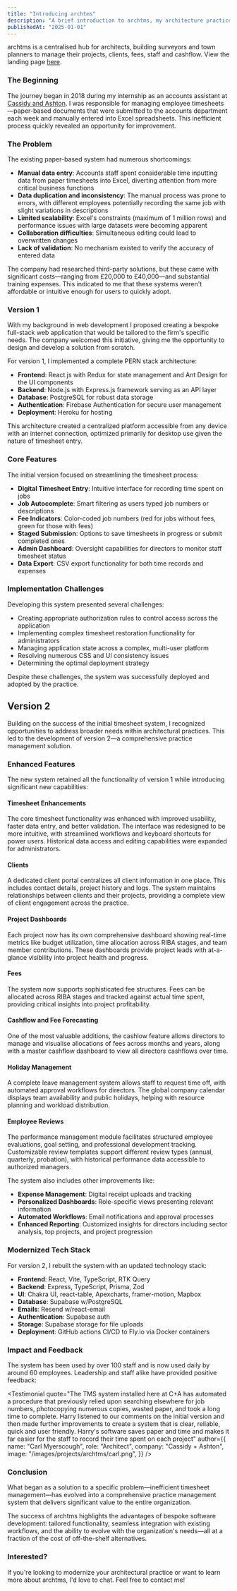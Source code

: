 ```yaml
---
title: "Introducing archtms"
description: "A brief introduction to archtms, my architecture practice management system."
publishedAt: "2025-01-01"
---
```


archtms is a centralised hub for architects, building surveyors and town planners to manage their projects, clients, fees, staff and cashflow. View the landing page [here](https://www.archtms.app).

### The Beginning

The journey began in 2018 during my internship as an accounts assistant at [Cassidy and Ashton](https://www.cassidyashton.co.uk/). I was responsible for managing employee timesheets—paper-based documents that were submitted to the accounts department each week and manually entered into Excel spreadsheets. This inefficient process quickly revealed an opportunity for improvement.

### The Problem

The existing paper-based system had numerous shortcomings:

- **Manual data entry**: Accounts staff spent considerable time inputting data from paper timesheets into Excel, diverting attention from more critical business functions
- **Data duplication and inconsistency**: The manual process was prone to errors, with different employees potentially recording the same job with slight variations in descriptions
- **Limited scalability**: Excel's constraints (maximum of 1 million rows) and performance issues with large datasets were becoming apparent
- **Collaboration difficulties**: Simultaneous editing could lead to overwritten changes
- **Lack of validation**: No mechanism existed to verify the accuracy of entered data

The company had researched third-party solutions, but these came with significant costs—ranging from £20,000 to £40,000—and substantial training expenses. This indicated to me that these systems weren't affordable or intuitive enough for users to quickly adopt.

### Version 1

With my background in web development I proposed creating a bespoke full-stack web application that would be tailored to the firm's specific needs. The company welcomed this initiative, giving me the opportunity to design and develop a solution from scratch.

For version 1, I implemented a complete PERN stack architecture:

- **Frontend**: React.js with Redux for state management and Ant Design for the UI components
- **Backend**: Node.js with Express.js framework serving as an API layer
- **Database**: PostgreSQL for robust data storage
- **Authentication**: Firebase Authentication for secure user management
- **Deployment**: Heroku for hosting

This architecture created a centralized platform accessible from any device with an internet connection, optimized primarily for desktop use given the nature of timesheet entry.

### Core Features

The initial version focused on streamlining the timesheet process:

- **Digital Timesheet Entry**: Intuitive interface for recording time spent on jobs
- **Job Autocomplete**: Smart filtering as users typed job numbers or descriptions
- **Fee Indicators**: Color-coded job numbers (red for jobs without fees, green for those with fees)
- **Staged Submission**: Options to save timesheets in progress or submit completed ones
- **Admin Dashboard**: Oversight capabilities for directors to monitor staff timesheet status
- **Data Export**: CSV export functionality for both time records and expenses

### Implementation Challenges

Developing this system presented several challenges:

- Creating appropriate authorization rules to control access across the application
- Implementing complex timesheet restoration functionality for administrators
- Managing application state across a complex, multi-user platform
- Resolving numerous CSS and UI consistency issues
- Determining the optimal deployment strategy

Despite these challenges, the system was successfully deployed and adopted by the practice.

## Version 2

Building on the success of the initial timesheet system, I recognized opportunities to address broader needs within architectural practices. This led to the development of version 2—a comprehensive practice management solution.

### Enhanced Features

The new system retained all the functionality of version 1 while introducing significant new capabilities:

#### Timesheet Enhancements

The core timesheet functionality was enhanced with improved usability, faster data entry, and better validation. The interface was redesigned to be more intuitive, with streamlined workflows and keyboard shortcuts for power users. Historical data access and editing capabilities were expanded for administrators.

#### Clients

A dedicated client portal centralizes all client information in one place. This includes contact details, project history and logs. The system maintains relationships between clients and their projects, providing a complete view of client engagement across the practice.

#### Project Dashboards

Each project now has its own comprehensive dashboard showing real-time metrics like budget utilization, time allocation across RIBA stages, and team member contributions. These dashboards provide project leads with at-a-glance visibility into project health and progress.

#### Fees

The system now supports sophisticated fee structures. Fees can be allocated across RIBA stages and tracked against actual time spent, providing critical insights into project profitability.

#### Cashflow and Fee Forecasting

One of the most valuable additions, the cashlow feature allows directors to manage and visualise allocations of fees across months and years, along with a master cashflow dashboard to view all directors cashflows over time.

#### Holiday Management

A complete leave management system allows staff to request time off, with automated approval workflows for directors. The global company calendar displays team availability and public holidays, helping with resource planning and workload distribution.

#### Employee Reviews

The performance management module facilitates structured employee evaluations, goal setting, and professional development tracking. Customizable review templates support different review types (annual, quarterly, probation), with historical performance data accessible to authorized managers.

The system also includes other improvements like:

- **Expense Management**: Digital receipt uploads and tracking
- **Personalized Dashboards**: Role-specific views presenting relevant information
- **Automated Workflows**: Email notifications and approval processes
- **Enhanced Reporting**: Customized insights for directors including sector analysis, top projects, and project progression

### Modernized Tech Stack

For version 2, I rebuilt the system with an updated technology stack:

- **Frontend**: React, Vite, TypeScript, RTK Query
- **Backend**: Express, TypeScript, Prisma, Zod
- **UI**: Chakra UI, react-table, Apexcharts, framer-motion, Mapbox
- **Database**: Supabase w/PostgreSQL
- **Emails**: Resend w/react-email
- **Authentication**: Supabase auth
- **Storage**: Supabase storage for file uploads
- **Deployment**: GitHub actions CI/CD to Fly.io via Docker containers

### Impact and Feedback

The system has been used by over 100 staff and is now used daily by around 60 employees. Leadership and staff alike have provided positive feedback:

<div>
  <Testimonial
    quote="Since the new time management system has been up and running not only have I been able to produce my own weekly time sheets & expenses much easier but I have been able to assess staff time and book costs against fee levels for individual jobs. As a Director this is invaluable in helping to run an efficient business, particularly as an architectural practice. This automated process whilst helping solve a problem also adds to our environmental credentials with a paperless system now in place. A very professional tool that we can easily evolve over time as the business needs change"
    author={{
      name: "Lawrence McBurney",
      role: "Board Director",
      company: "Cassidy + Ashton",
      image: "/images/projects/archtms/lawrence.png",
    }}
  />

  <Testimonial
    quote="The TMS system installed here at C+A has automated a procedure that previously relied upon searching elsewhere for job numbers, photocopying numerous copies, wasted paper, and took a long time to complete. Harry listened to our comments on the initial version and then made further improvements to create a system that is clear, reliable, quick and user friendly. Harry's software saves paper and time and makes it far easier for the staff to record their time spent on each project"
    author={{
      name: "Carl Myerscough",
      role: "Architect",
      company: "Cassidy + Ashton",
      image: "/images/projects/archtms/carl.png",
    }}
  />
</div>

### Conclusion

What began as a solution to a specific problem—inefficient timesheet management—has evolved into a comprehensive practice management system that delivers significant value to the entire organization.

The success of archtms highlights the advantages of bespoke software development: tailored functionality, seamless integration with existing workflows, and the ability to evolve with the organization's needs—all at a fraction of the cost of off-the-shelf alternatives.

### Interested?

If you're looking to modernize your architectural practice or want to learn more about archtms, I'd love to chat. Feel free to contact me!
